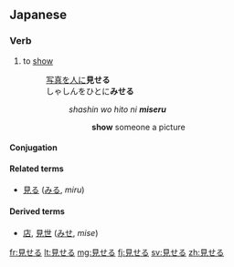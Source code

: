 ==Japanese==
{{ja-kanjitab|見}}

===Verb===
{{ja-verb|kk|type=2|tr=trans|hira=みせる|rom=miseru}}

# to [[show]]
#:[[写真]]を[[人]]に'''見せる'''<br>しゃしんをひとに'''みせる'''
#::''shashin wo hito ni '''miseru'''''
#:::'''show''' someone a picture

====Conjugation====
{{ja-ichi|見せ|みせ|mise}}

====Related terms====
*[[見る]] ([[みる]], ''miru'')

====Derived terms====
*[[店]], [[見世]] ([[みせ]], ''mise'')

[[fr:見せる]]
[[lt:見せる]]
[[mg:見せる]]
[[fj:見せる]]
[[sv:見せる]]
[[zh:見せる]]